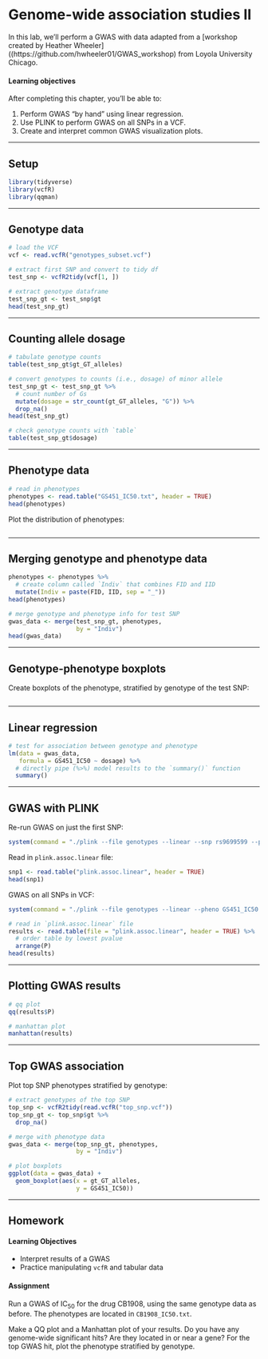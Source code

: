 # Genome-wide association studies II

In this lab, we'll perform a GWAS with data adapted from a [workshop created by Heather Wheeler]((https://github.com/hwheeler01/GWAS_workshop) from Loyola University Chicago.

#### Learning objectives

After completing this chapter, you'll be able to:

1. Perform GWAS "by hand" using linear regression.
2. Use PLINK to perform GWAS on all SNPs in a VCF.
3. Create and interpret common GWAS visualization plots.


***


## Setup

```r
library(tidyverse)
library(vcfR)
library(qqman)
```


***


## Genotype data

```r
# load the VCF
vcf <- read.vcfR("genotypes_subset.vcf")

# extract first SNP and convert to tidy df
test_snp <- vcfR2tidy(vcf[1, ])

# extract genotype dataframe
test_snp_gt <- test_snp$gt
head(test_snp_gt)
```


***


## Counting allele dosage

```r
# tabulate genotype counts
table(test_snp_gt$gt_GT_alleles)

# convert genotypes to counts (i.e., dosage) of minor allele
test_snp_gt <- test_snp_gt %>%
  # count number of Gs
  mutate(dosage = str_count(gt_GT_alleles, "G")) %>%
  drop_na()
head(test_snp_gt)
```

```r
# check genotype counts with `table`
table(test_snp_gt$dosage)
```


***


## Phenotype data

```r
# read in phenotypes
phenotypes <- read.table("GS451_IC50.txt", header = TRUE)
head(phenotypes)
```

Plot the distribution of phenotypes:

```r

```


***


## Merging genotype and phenotype data

```r
phenotypes <- phenotypes %>%
  # create column called `Indiv` that combines FID and IID
  mutate(Indiv = paste(FID, IID, sep = "_"))
head(phenotypes)
```

```r
# merge genotype and phenotype info for test SNP
gwas_data <- merge(test_snp_gt, phenotypes,
                   by = "Indiv")
head(gwas_data)
```


***


## Genotype-phenotype boxplots

Create boxplots of the phenotype, stratified by genotype of the test SNP:

```r

```


***


## Linear regression

```r
# test for association between genotype and phenotype
lm(data = gwas_data,
   formula = GS451_IC50 ~ dosage) %>%
  # directly pipe (%>%) model results to the `summary()` function
  summary()
```


***


## GWAS with PLINK

Re-run GWAS on just the first SNP:

```r
system(command = "./plink --file genotypes --linear --snp rs9699599 --pheno GS451_IC50.txt --pheno-name GS451_IC50")
```

Read in `plink.assoc.linear` file:

```r
snp1 <- read.table("plink.assoc.linear", header = TRUE)
head(snp1)
```


GWAS on all SNPs in VCF:

```r
system(command = "./plink --file genotypes --linear --pheno GS451_IC50.txt --pheno-name GS451_IC50")

# read in `plink.assoc.linear` file
results <- read.table(file = "plink.assoc.linear", header = TRUE) %>%
  # order table by lowest pvalue
  arrange(P)
head(results)
```


***


## Plotting GWAS results

```r
# qq plot
qq(results$P)

# manhattan plot
manhattan(results)
```


***


## Top GWAS association

Plot top SNP phenotypes stratified by genotype:

```r
# extract genotypes of the top SNP
top_snp <- vcfR2tidy(read.vcfR("top_snp.vcf"))
top_snp_gt <- top_snp$gt %>%
  drop_na()

# merge with phenotype data
gwas_data <- merge(top_snp_gt, phenotypes,
                   by = "Indiv")

# plot boxplots
ggplot(data = gwas_data) +
  geom_boxplot(aes(x = gt_GT_alleles,
                   y = GS451_IC50))
```


***


## Homework

#### Learning Objectives

* Interpret results of a GWAS
* Practice manipulating `vcfR` and tabular data

#### Assignment

Run a GWAS of $\mathrm{IC_{50}}$ for the drug CB1908, using the same genotype data as before. The phenotypes are located in `CB1908_IC50.txt`.

Make a QQ plot and a Manhattan plot of your results. Do you have any genome-wide significant hits? Are they located in or near a gene? For the top GWAS hit, plot the phenotype stratified by genotype.